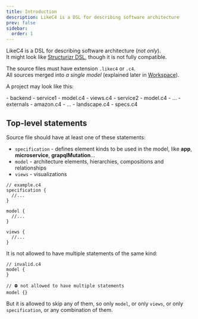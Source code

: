 ```yaml
---
title: Introduction
description: LikeC4 is a DSL for describing software architecture
prev: false
sidebar:
  order: 1
---
```



LikeC4 is a DSL for describing software architecture (_not only_).  
It might look like [Structurizr DSL](https://docs.structurizr.com/dsl), though it is not
fully compatible.

The source files must have extension `.likec4` or `.c4`.  
All sources merged into _a single model_ (explained later in [Workspace](/dsl/workspace)).

A project may look like this:

<FileTree>
- backend
  - service1
    - model.c4
    - views.c4
  - service2
    - model.c4
  - ...
- externals
  - amazon.c4
  - ...
- landscape.c4
- specs.c4
</FileTree>



## Top-level statements

Source file should have at least one of these statements:

- `specification` - defines element kinds to be used in the model, like **app**, **microservice**, **grapqlMutation**...
- `model` - architecture elements, hierarchies, compositions and relationships
- `views` - visualizations

```likec4
// example.c4
specification {
  //...
}

model {
  //...  
}

views {
  //...
}
```

It is not allowed to have multiple statements of the same kind: 

```likec4 del="model {}"
// invalid.c4
model {
}

// ⛔️ not allowed to have multiple statements
model {}
```

But it is allowed to skip any of them, so only `model`, or only `views`, or only `specification`, or any combination of them.
